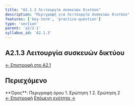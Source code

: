 ```yaml
---
title: "A2.1.3 Λειτουργία συσκευών δικτύου"
description: "Περιγραφή για Λειτουργία συσκευών δικτύου"
features: ['key-term', 'practice-question']
type: 'section'
parent: 'a2/2-1'
syllabus_id: 'A2.1.3'
---
```



<article className="prose prose-lg prose-slate max-w-none">

# A2.1.3 Λειτουργία συσκευών δικτύου

<nav className="mb-6 text-sm">
  <a href="/cs-study-companion/el/a2/2-1" className="text-indigo-600 hover:text-indigo-800">← Επιστροφή στο A2.1</a>
</nav>

## Περιεχόμενο



<KeyTerm lang="el">
**Όρος**: Περιγραφή όρου
</KeyTerm>

<PracticeQuestion lang="el">
1. Ερώτηση 1
2. Ερώτηση 2
</PracticeQuestion>

<nav className="mt-8 flex justify-between">
  <a href="/cs-study-companion/el/a2/2-1" className="text-indigo-600 hover:text-indigo-800">← Επιστροφή</a>
  <a href="/cs-study-companion/el/a2/2-1/2-1-4" className="text-indigo-600 hover:text-indigo-800">Επόμενη ενότητα →</a>
</nav>

</article>
